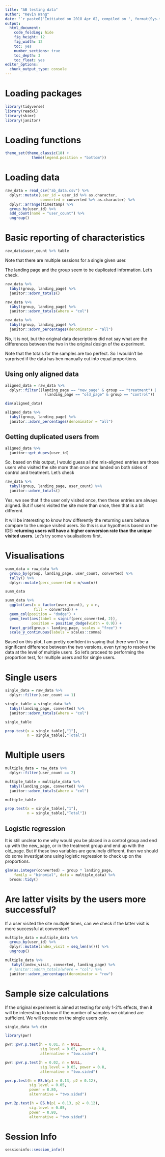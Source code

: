 ```yaml
---
title: "AB testing data"
author: "Kevin Wang"
date: "`r paste0('Initiated on 2018 Apr 02, compiled on ', format(Sys.time(), '%Y %b %d'))`"
output:
  html_document:
    code_folding: hide
    fig_height: 12
    fig_width: 12
    toc: yes
    number_sections: true
    toc_depth: 3
    toc_float: yes
editor_options: 
  chunk_output_type: console
---
```


# Loading packages
```r
library(tidyverse)
library(readxl)
library(skimr)
library(janitor)
```

# Loading functions
```r
theme_set(theme_classic(18) +
            theme(legend.position = "bottom"))
```


# Loading data
```r
raw_data = read_csv("ab_data.csv") %>% 
  dplyr::mutate(user_id = user_id %>% as.character, 
                converted = converted %>% as.character) %>% 
  dplyr::arrange(timestamp) %>% 
  group_by(user_id) %>% 
  add_count(name = "user_count") %>% 
  ungroup()
```


# Basic reporting of characteristics

```r
raw_data$user_count %>% table
```

Note that there are multiple sessions for a single given user. 

The landing page and the group seem to be duplicated information. Let's check.

```r
raw_data %>% 
  tabyl(group, landing_page) %>%
  janitor::adorn_totals()

raw_data %>% 
  tabyl(group, landing_page) %>%
  janitor::adorn_totals(where = "col")

raw_data %>% 
  tabyl(group, landing_page) %>%
  janitor::adorn_percentages(denominator = "all")
```

No, it is not, but the original data descriptions did not say what are the differences between the two in the original design of the experiment. 

Note that the totals for the samples are too perfect. So I wouldn't be surprised if the data has ben manually cut into equal proportions. 


## Using only aligned data

```r
aligned_data = raw_data %>% 
  dplyr::filter((landing_page == "new_page" & group == "treatment") | 
                  (landing_page == "old_page" & group == "control"))

dim(aligned_data)

aligned_data %>% 
  tabyl(group, landing_page) %>%
  janitor::adorn_percentages(denominator = "all")
```


## Getting duplicated users from 
```r
aligned_data %>% 
  janitor::get_dupes(user_id)
```


So, based on this output, I would guess all the mis-aligned entries are those users who visited the site more than once and landed on both sides of control and treatment. Let's check

```r
raw_data %>% 
  tabyl(group, landing_page, user_count) %>%
  janitor::adorn_totals()
```


Yes, we see that if the user only visited once, then these entries are always aligned. But if users visited the site more than once, then that is a bit different. 

It will be interesting to know how differently the returning users behave compare to the unique visited users. So this is our hypothesis based on the IDE: **returning users will have a higher conversion rate than the unique visited users**. Let's try some visualisations first. 


# Visualisations
```r
summ_data = raw_data %>% 
  group_by(group, landing_page, user_count, converted) %>% 
  tally() %>% 
  dplyr::mutate(perc_converted = n/sum(n))

summ_data

summ_data %>% 
  ggplot(aes(x = factor(user_count), y = n, 
             fill = converted)) +
  geom_col(position = "dodge") +
  geom_text(aes(label = signif(perc_converted, 2)),
            position = position_dodge(width = 0.9)) +
  facet_grid(group ~ landing_page, scales = "free") +
  scale_y_continuous(labels = scales::comma)
```


Based on this plot, I am pretty confident in saying that there won't be a significant difference between the two versions, even tyring to resolve the data at the level of multiple users. So let's proceed to performing the proportion test, for multiple users and for single users. 


# Single users
```r
single_data = raw_data %>% 
  dplyr::filter(user_count == 1)

single_table = single_data %>% 
  tabyl(landing_page, converted) %>%
  janitor::adorn_totals(where = "col")

single_table

prop.test(x = single_table[,"1"],
          n = single_table[,"Total"])
```


# Multiple users
```r
multiple_data = raw_data %>% 
  dplyr::filter(user_count == 2)

multiple_table = multiple_data %>% 
  tabyl(landing_page, converted) %>%
  janitor::adorn_totals(where = "col")

multiple_table

prop.test(x = single_table[,"1"],
          n = single_table[,"Total"])
```


## Logistic regression 

It is still unclear to me why would you be placed in a control group and end up with the new_page, or in the treatment group and end up with the old_page. But if these two variables are genuinely different, then we should do some investigations using logistic regression to check up on the proportions. 

```r
glm(as.integer(converted) ~ group * landing_page, 
    family = "binomial", data = multiple_data) %>% 
  broom::tidy()
```

# Are latter visits by the users more successful?

If a user visited the site multiple times, can we check if the latter visit is more successful at conversion?

```r
multiple_data = multiple_data %>% 
  group_by(user_id) %>% 
  dplyr::mutate(index_visit = seq_len(n())) %>% 
  ungroup()

multiple_data %>% 
   tabyl(index_visit, converted, landing_page) %>%
  # janitor::adorn_totals(where = "col") %>% 
  janitor::adorn_percentages(denominator = "row")
```


# Sample size calculations

If the original experiment is aimed at testing for only 1-2% effects, then it will be interesting to know if the number of samples we obtained are sufficient. We will operate on the single users only. 

```r
single_data %>% dim

library(pwr)

pwr::pwr.p.test(h = 0.01, n = NULL,
                sig.level = 0.05, power = 0.8, 
                alternative = "two.sided")

pwr::pwr.p.test(h = 0.02, n = NULL,
                sig.level = 0.05, power = 0.8, 
                alternative = "two.sided")

pwr.p.test(h = ES.h(p1 = 0.13, p2 = 0.12),
           sig.level = 0.05,
           power = 0.80,
           alternative = "two.sided")

pwr.2p.test(h = ES.h(p1 = 0.13, p2 = 0.12),
           sig.level = 0.05,
           power = 0.80,
           alternative = "two.sided")
```


# Session Info
```r
sessioninfo::session_info()
```


